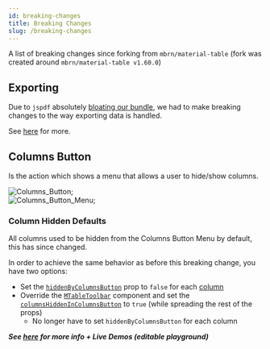 ```yaml
---
id: breaking-changes
title: Breaking Changes
slug: /breaking-changes
---
```



A list of breaking changes since forking from `mbrn/material-table` (fork was created around `mbrn/material-table v1.60.0`)

## Exporting

Due to `jspdf` absolutely [bloating our bundle](https://github.com/material-table-core/core/issues/45), we had to make breaking changes to the way exporting data is handled.

See [here](/docs/api/props/options#exportmenu) for more.

## Columns Button 

Is the action which shows a menu that allows a user to hide/show columns.

<div style={{ textAlign: 'center' }}>
  <div>
  <img
    alt="Columns_Button"
    src={useBaseUrl('img/breaking-changes/columns-btn-before.png')}
    style={{ width: '25rem', border: '1px solid black' }}
  />;
  </div>
  <div>
  <img
    alt="Columns_Button_Menu"
    src={useBaseUrl('img/breaking-changes/columns-btn-after.png')}
    style={{ height: '15rem', width: '7.5rem', border: '1px solid black' }}
  />;
  </div>
</div>

### Column Hidden Defaults

All columns used to be hidden from the Columns Button Menu by default, this has since changed.

In order to achieve the same behavior as before this breaking change, you have two options:

  - Set the [`hiddenByColumnsButton`](http://localhost:3000/docs/api/props/columns#hiddenbycolumnsbutton) prop to `false` for each [column](http://localhost:3000/docs/api/props/columns)
  - Override the [`MTableToolbar`](/docs/api/components/mtabletoolbar) component and set the [`columnsHiddenInColumnsButton`](/docs/api/components/mtabletoolbar/#columnshiddenincolumnsbutton) to `true` (while spreading the rest of the props)
    - No longer have to set `hiddenByColumnsButton` for each column

***See [here](/demos/columns/hide) for more info + Live Demos (editable playground)***